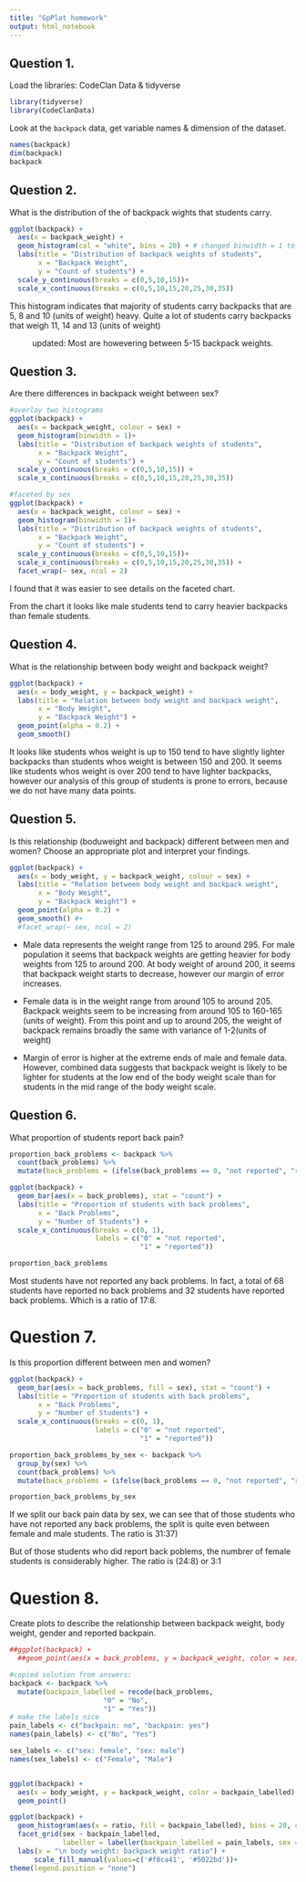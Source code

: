```yaml
---
title: "GpPlot homework"
output: html_notebook
---
```



## Question 1. 

Load the libraries: CodeClan Data & tidyverse

```r
library(tidyverse)
library(CodeClanData)
```

Look at the `backpack` data, get variable names & dimension of the dataset.
```r
names(backpack)
dim(backpack)
backpack
```

## Question 2. 

What is the distribution of the of backpack wights that students carry.
```r
ggplot(backpack) + 
  aes(x = backpack_weight) + 
  geom_histogram(col = "white", bins = 20) + # changed binwidth = 1 to bins = 20 property.
  labs(title = "Distribution of backpack weights of students",
       x = "Backpack Weight",
       y = "Count of students") +
  scale_y_continuous(breaks = c(0,5,10,15))+ 
  scale_x_continuous(breaks = c(0,5,10,15,20,25,30,35))

```
This histogram indicates that majority of students carry backpacks that are 5, 8 and 10 (units of weight) heavy. Quite a lot of students carry backpacks that weigh 11, 14 and 13 (units of weight)

~ updated: Most are howevering between 5-15 backpack weights.

## Question 3. 

Are there differences in backpack weight between sex?
```r
#overlay two histograms
ggplot(backpack) + 
  aes(x = backpack_weight, colour = sex) + 
  geom_histogram(binwidth = 1)+ 
  labs(title = "Distribution of backpack weights of students",
       x = "Backpack Weight",
       y = "Count of students") +
  scale_y_continuous(breaks = c(0,5,10,15)) + 
  scale_x_continuous(breaks = c(0,5,10,15,20,25,30,35))

#faceted by sex
ggplot(backpack) + 
  aes(x = backpack_weight, colour = sex) + 
  geom_histogram(binwidth = 1)+ 
  labs(title = "Distribution of backpack weights of students",
       x = "Backpack Weight",
       y = "Count of students") +
  scale_y_continuous(breaks = c(0,5,10,15))+ 
  scale_x_continuous(breaks = c(0,5,10,15,20,25,30,35)) + 
  facet_wrap(~ sex, ncol = 2)
```
I found that it was easier to see details on the faceted chart. 

From the chart it looks like male students tend to carry heavier backpacks than female students. 

## Question 4. 

What is the relationship between body weight and backpack weight?

```r
ggplot(backpack) + 
  aes(x = body_weight, y = backpack_weight) +
  labs(title = "Relation between body weight and backpack weight",
       x = "Body Weight",
       y = "Backpack Weight") +
  geom_point(alpha = 0.2) +
  geom_smooth()
```
It looks like students whos weight is up to 150 tend to have slightly lighter backpacks than students whos weight is between 150 and 200. It seems like students whos weight is over 200 tend to have lighter backpacks, however our analysis of this group of students is prone to errors, because we do not have many data points. 

## Question 5. 

Is this relationship (boduweight and backpack) different between men and women? Choose an appropriate plot and interpret your findings.
```r
ggplot(backpack) + 
  aes(x = body_weight, y = backpack_weight, colour = sex) +
  labs(title = "Relation between body weight and backpack weight",
       x = "Body Weight",
       y = "Backpack Weight") +
  geom_point(alpha = 0.2) +
  geom_smooth() #+
  #facet_wrap(~ sex, ncol = 2)
```
* Male data represents the weight range from 125 to around 295. For male population it seems that backpack weights are getting heavier for body weights from 125 to around 200. At body weight of around 200, it seems that backpack weight starts to decrease, however our margin of error increases.

* Female data is in the weight range from around 105 to around 205. Backpack weights seem to be increasing from around 105 to 160-165 (units of weight). From this point and up to around 205, the weight of backpack remains broadly the same with variance of 1-2(units of weight)

* Margin of error is higher at the extreme ends of male and female data. However, combined data suggests that backpack weight is likely to be lighter for students at the low end of the body weight scale than for students in the mid range of the body weight scale. 

## Question 6. 

What proportion of students report back pain?
```r
proportion_back_problems <- backpack %>%
  count(back_problems) %>%
  mutate(back_problems = (ifelse(back_problems == 0, "not reported", "reported")), proportion_of_students = n/4)

ggplot(backpack) + 
  geom_bar(aes(x = back_problems), stat = "count") + 
  labs(title = "Proportion of students with back problems",
       x = "Back Problems",
       y = "Number of Students") + 
  scale_x_continuous(breaks = c(0, 1),
                     labels = c("0" = "not reported",
                                "1" = "reported"))

proportion_back_problems
```
Most students have not reported any back problems. In fact, a total of 68 students have reported no back problems and 32 students have reported back problems. Which is a ratio of 17:8. 

# Question 7. 

Is this proportion different between men and women?
```r
ggplot(backpack) + 
  geom_bar(aes(x = back_problems, fill = sex), stat = "count") + 
  labs(title = "Proportion of students with back problems",
       x = "Back Problems",
       y = "Number of Students") + 
  scale_x_continuous(breaks = c(0, 1),
                     labels = c("0" = "not reported",
                                "1" = "reported"))

proportion_back_problems_by_sex <- backpack %>%
  group_by(sex) %>%
  count(back_problems) %>%
  mutate(back_problems = (ifelse(back_problems == 0, "not reported", "reported")))

proportion_back_problems_by_sex
```
If we split our back pain data by sex, we can see that of those students who have not reported any back problems, the split is quite even between female and male students. The ratio is 31:37) 

But of those students who did report back poblems, the numbrer of female students is considerably higher. The ratio is (24:8) or 3:1

# Question 8. 

Create plots to describe the relationship between backpack weight, body weight, gender and reported backpain.

```r
##ggplot(backpack) +
  ##geom_point(aes(x = back_problems, y = backpack_weight, color = sex))

#copied solution from answers:
backpack <- backpack %>%
  mutate(backpain_labelled = recode(back_problems, 
                       "0" = "No", 
                       "1" = "Yes"))
# make the labels nice
pain_labels <- c("backpain: no", "backpain: yes")
names(pain_labels) <- c("No", "Yes")

sex_labels <- c("sex: female", "sex: male")
names(sex_labels) <- c("Female", "Male")


ggplot(backpack) + 
  aes(x = body_weight, y = backpack_weight, color = backpain_labelled) + 
  geom_point() 

ggplot(backpack) + 
  geom_histogram(aes(x = ratio, fill = backpain_labelled), bins = 20, col = "white") + 
  facet_grid(sex ~ backpain_labelled, 
             labeller = labeller(backpain_labelled = pain_labels, sex = sex_labels)) + 
  labs(x = "\n body weight: backpack weight ratio") +
      scale_fill_manual(values=c('#f0ca41', '#5022bd'))+
theme(legend.position = "none")
```




